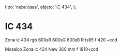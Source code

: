 
  tipo: 'nebulosas',
  objeto: 'IC 434',
};

# IC 434

<Imagen
  src="registro/ic-434_20121100_zona_-ic434_re.jpg"
  fecha="20121100"
/>

Zona ic 434 rgb 600sR 600sG 600sB R ts65 f 420 +ccd

<Imagen
  src="registro/ic-434_20121100_2024-ic434-pp.jpg"
  fecha="20121100"
/>

Mosaico Zona ic 434 New 360 mm f 1810+ccd